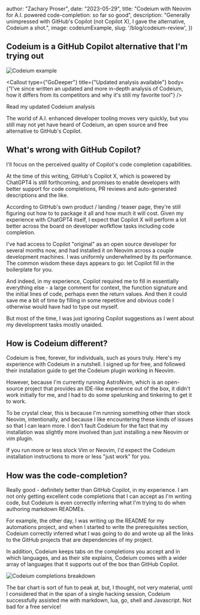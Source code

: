 




  author: "Zachary Proser",
  date: "2023-05-29",
  title: "Codeium with Neovim for A.I. powered code-completion: so far so good",
  description: "Generally unimpressed with GitHub's Copilot (not Copilot X), I gave the alternative, Codeium a shot.",
  image: codeiumExample,
  slug: '/blog/codeium-review',
})


## Codeium is a GitHub Copilot alternative that I'm trying out 

<Image src={codeiumExample} alt="Codeium example" />

<Callout type={"GoDeeper"} title={"Updated analysis available"} body={"I've since written an updated and more in-depth analysis of Codeium, how it differs from its competitors and why it's still my favorite tool"} />

<Link href={"/blog/codeium-analysis-4-2024"}>Read my updated Codeium analysis</Link>

The world of A.I. enhanced developer tooling moves very quickly, but you still may not yet have heard of Codeium, an open source and free alternative to GitHub's Copilot.

<Newsletter />

## What's wrong with GitHub Copilot?
I'll focus on the perceived quality of Copilot's code completion capabilities.

At the time of this writing, GitHub's Copilot X, which is powered by ChatGPT4 is still forthcoming, and promises to enable developers with better support for code completions, PR reviews and auto-generated descriptions and the like. 

According to GitHub's own product / landing / teaser page, they're still figuring out how to to package it all and how much it will cost. Given my experience with ChatGPT4 itself, I expect that Copilot X will perform a lot better across the board on developer wofkflow tasks including code completion.  

I've had access to Copilot "original" as an open source developer for several months now, and had installed it on Neovim across a couple development machines. I was uniformly underwhelmed by its performance. The common wisdom these days appears to go: let Copilot fill in the boilerplate for you. 

And indeed, in my experience, Copilot required me to fill in essentially everything else - a large comment for context, the function signature and the initial lines of code, perhaps even the return values. And then it could save me a bit of time by filling in some repetitive and obvious code I otherwise 
would have had to type out myself. 

<ConsultingCTA />

But most of the time, I was just ignoring Copilot suggestions as I went about my development tasks mostly unaided.

## How is Codeium different? 

Codeium is free, forever, for individuals, such as yours truly. Here's my experience with Codeium in a nutshell. I signed up for free, and followed their installation guide to get the Codeium plugin working in Neovim. 

However, because I'm currently running AstroNvim, which is an open-source project that provides an IDE-like experience out of the box, it didn't work initially for me, 
and I had to do some spelunking and tinkering to get it to work. 

To be crystal clear, this is because I'm running something other than stock Neovim, intentionally, and because I like encountering these kinds of issues so that I can learn more. I don't fault Codeium for the fact that my installation was slightly more involved than just installing a new Neovim or vim plugin. 

If you run more or less stock Vim or Neovim, I'd expect the Codeium installation instructions to more or less "just work" for you. 

## How was the code-completion? 

Really good - definitely better than GitHub Copilot, in my experience. I am not only getting excellent code completions that I can accept as I'm writing code, but Codeium is even correctly inferring what I'm trying to do when authoring markdown READMEs. 

For example, the other day, I was writing up the README for my automations project, and when I started to write the prerequisites section, Codeium correctly inferred what I was going to do and wrote up all the links to the GitHub projects that are dependencies of my project. 

In addition, Codeium keeps tabs on the completions you accept and in which languages, and as their site explains, Codeium comes with a wider array of languages that it supports out of the box than GitHub Copilot. 

<Image src={codeiumCompletions} alt="Codeium completions breakdown" />

The bar chart is sort of fun to peak at, but, I thought, not very material, until I considered that in the span of a single hacking session, Codeium successfully assisted me with markdown, lua, go, shell  and Javascript. Not bad for a free service!

<ConsultingCTA />

